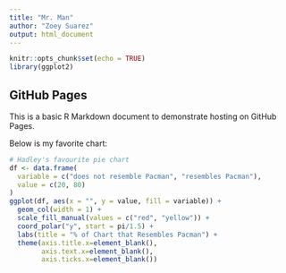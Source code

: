 ```yaml
---
title: "Mr. Man"
author: "Zoey Suarez"
output: html_document
---
```


```r
knitr::opts_chunk$set(echo = TRUE)
library(ggplot2)
```

## GitHub Pages

This is a basic R Markdown document to demonstrate hosting on GitHub Pages.

Below is my favorite chart:

```r
# Hadley's favourite pie chart
df <- data.frame(
  variable = c("does not resemble Pacman", "resembles Pacman"),
  value = c(20, 80)
)
ggplot(df, aes(x = "", y = value, fill = variable)) +
  geom_col(width = 1) +
  scale_fill_manual(values = c("red", "yellow")) +
  coord_polar("y", start = pi/1.5) +
  labs(title = "% of Chart that Resembles Pacman") +
  theme(axis.title.x=element_blank(),
        axis.text.x=element_blank(),
        axis.ticks.x=element_blank())
```